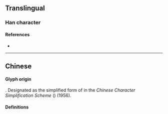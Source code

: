 {{also|標}}
{{character info/new}}
==Translingual==

===Han character===
{{Han char|rn=75|rad=木|as=05|sn=9|four=|canj=DMMF|ids=⿰木示}}

====References====
* {{Han ref|kx=0521.121|hdz=21176.080|uh=6807|ud=26631}}

----

==Chinese==

====Glyph origin====
{{Han simp|標|f=票|t=示}}. Designated as the simplified form of {{l|mul|標}} in the ''Chinese Character Simplification Scheme'' ({{w2|zh|漢字簡化方案}}) (1956).

====Definitions====
{{zh-see|標}}